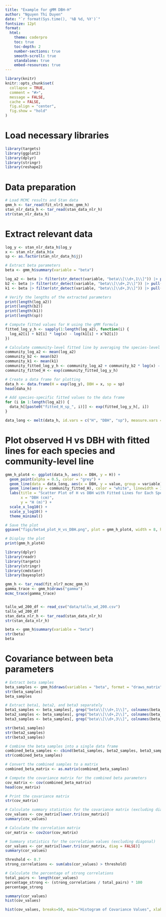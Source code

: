 ```yaml
---
title: "Example for gMM DBH-H"
author: "Nguyen Thi Duyen"
date: "`r format(Sys.time(), '%B %d, %Y')`"
fontsize: 12pt
format:
  html:
    theme: coderpro
    toc: true
    toc-depth: 2
    number-sections: true
    smooth-scroll: true
    standalone: true
    embed-resources: true
---
```


```r
library(knitr)
knitr::opts_chunk$set(
  collapse = TRUE,
  comment = "#>",
  message = FALSE,
  cache = FALSE,
  fig.align = "center",
  fig.show = "hold"
)
```

# Load necessary libraries
```r
library(targets)
library(ggplot2)
library(dplyr)
library(stringr)
library(reshape2)
```

# Data preparation
```r
# Load MCMC results and Stan data
gmm_h <- tar_read(fit_nlr3_mcmc_gmm_h)
stan_nlr_data_h <- tar_read(stan_data_nlr_h)
str(stan_nlr_data_h)
```

# Extract relevant data
```r
log_y <- stan_nlr_data_h$log_y
x <- stan_nlr_data_h$x
sp <- as.factor(stan_nlr_data_h$jj)

# Extract beta parameters
beta <- gmm_h$summary(variable = "beta")

log_a2 <- beta |> filter(str_detect(variable, "beta\\[\\d+,1\\]")) |> pull(mean)
b2 <- beta |> filter(str_detect(variable, "beta\\[\\d+,2\\]")) |> pull(mean)
k1 <- beta |> filter(str_detect(variable, "beta\\[\\d+,3\\]")) |> pull(mean)

# Verify the lengths of the extracted parameters
print(length(log_a2))
print(length(b2))
print(length(k1))
print(length(sp))

# Compute fitted values for H using the gMM formula
fitted_log_y_h <- sapply(1:length(log_a2), function(i) {
  log_a2[i] + b2[i] * log(x) - log(k1[i] + x^b2[i])
})

# Calculate community-level fitted line by averaging the species-level coefficients
community_log_a2 <- mean(log_a2)
community_b2 <- mean(b2)
community_k1 <- mean(k1)
community_fitted_log_y_h <- community_log_a2 + community_b2 * log(x) - log(community_k1 + x^community_b2)
community_fitted_H <- exp(community_fitted_log_y_h)

# Create a data frame for plotting
data_h <- data.frame(H = exp(log_y), DBH = x, sp = sp)
head(daha_h)

# Add species-specific fitted values to the data frame
for (i in 1:length(log_a2)) {
  data_h[[paste0("fitted_H_sp_", i)]] <- exp(fitted_log_y_h[, i])
}

data_long <- melt(data_h, id.vars = c("H", "DBH", "sp"), measure.vars = grep("fitted_H_sp_", names(data_h), value = TRUE))


```

# Plot observed H vs DBH with fitted lines for each species and community-level line
```r
gmm_h_plot4 <- ggplot(data_h, aes(x = DBH, y = H)) +
  geom_point(alpha = 0.5, color = "grey") +
  geom_line(data = data_long, aes(x = DBH, y = value, group = variable), color = "#4682B4", alpha = 0.3) + # SteelBlue color for species fits
  geom_line(aes(y = community_fitted_H), color = "white", linewidth = 1.2) +
  labs(title = "Scatter Plot of H vs DBH with Fitted Lines for Each Species and Community-Level Line",
       x = "DBH (cm)",
       y = "H (m)") +
  scale_x_log10() +
  scale_y_log10() +
  theme_minimal()

# Save the plot
ggsave("figs/beta4_plot_H_vs_DBH.png", plot = gmm_h_plot4, width = 8, height = 6, units = "in", dpi = 300, bg = "white")

# Display the plot
print(gmm_h_plot4)

```



```r
library(dplyr)
library(readr)
library(targets)
library(stringr)
library(cmdstanr)
library(bayesplot)
```

```r
gmm_h <- tar_read(fit_nlr7_mcmc_gmm_h)
gamma_trace <- gmm_h$draws("gamma")
mcmc_trace(gamma_trace)


tallo_wd_200_df <- read_csv("data/tallo_wd_200.csv")
tallo_wd_200_df
stan_data_nlr_h <- tar_read(stan_data_nlr_h)
str(stan_data_nlr_h)

beta <- gmm_h$summary(variable = "beta")
str(beta)
beta
```


# Covariance between beta parameters
```r
# Extract beta samples
beta_samples <- gmm_h$draws(variables = "beta", format = "draws_matrix")
str(beta_samples)
beta_samples

# Extract beta1, beta2, and beta3 separately
beta1_samples <- beta_samples[, grep("beta\\[\\d+,1\\]", colnames(beta_samples))]
beta2_samples <- beta_samples[, grep("beta\\[\\d+,2\\]", colnames(beta_samples))]
beta3_samples <- beta_samples[, grep("beta\\[\\d+,3\\]", colnames(beta_samples))]

str(beta1_samples)
str(beta2_samples)
str(beta3_samples)

# Combine the beta samples into a single data frame
combined_beta_samples <- cbind(beta1_samples, beta2_samples, beta3_samples)
str(combined_beta_samples)

# Convert the combined samples to a matrix
combined_beta_matrix <- as.matrix(combined_beta_samples)

# Compute the covariance matrix for the combined beta parameters
cov_matrix <- cov(combined_beta_matrix)
head(cov_matrix)

# Print the covariance matrix
str(cov_matrix)

# Calculate summary statistics for the covariance matrix (excluding diagonal)
cov_values <- cov_matrix[lower.tri(cov_matrix)]
summary(cov_values)

# Calculate the correlation matrix
cor_matrix <- cov2cor(cov_matrix)

# Summary statistics for the correlation values (excluding diagonal)
cor_values <- cor_matrix[lower.tri(cor_matrix, diag = FALSE)]
summary(cor_values)

threshold <- 0.7
strong_correlations <- sum(abs(cor_values) > threshold)

# Calculate the percentage of strong correlations
total_pairs <- length(cor_values)
percentage_strong <- (strong_correlations / total_pairs) * 100
percentage_strong

```

```r
summary(cor_values)
hist(cov_values)

hist(cov_values, breaks=50, main="Histogram of Covariance Values", xlab="Covariance Values", col="blue")
```




